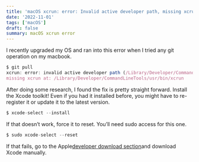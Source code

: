 ```yaml
---
title: 'macOS xcrun: error: Invalid active developer path, missing xcrunmacOS'
date: '2022-11-01'
tags: ['macOS']
draft: false
summary: macOS xcrun error
---
```

I recently upgraded my OS and ran into this error when I tried any git operation on my macbook. 

```js
$ git pull
xcrun: error: invalid active developer path (/Library/Developer/CommandLineTools),
missing xcrun at: /Library/Developer/CommandLineTools/usr/bin/xcrun
``` 
After doing some research, I found the fix is pretty straight forward. Install the Xcode toolkit! Even if you had it installed before, you might have to re-register it or update it to the latest version.

```js
$ xcode-select --install
``` 
If that doesn’t work, force it to reset. You’ll need sudo access for this one.

```js
$ sudo xcode-select --reset
``` 
If that fails, go to the Apple[developer download section](https://developer.apple.com/download/more/)and download Xcode manually.

